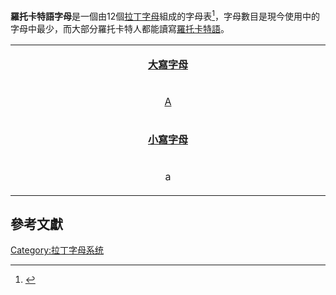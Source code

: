 '''羅托卡特語字母'''是一個由12個[[拉丁字母|拉丁字母]]組成的字母表<ref>{{cite journal | author=Stuart Robinson | title=Inventory of the Aita Dialect of Rotokas | journal=Oceanic Linguistics | year=2006 | volume=45 | issue=1 | pages=206–209 | url=}}</ref>，字母數目是現今使用中的字母中最少，而大部分羅托卡特人都能讀寫[[羅托卡特語|羅托卡特語]]。

<center>
{|class="wikitable" style="border-collapse:collapse;"
|- 	 
|bgcolor="#EFEFEF" align="center" colspan="12" | '''[[大寫字母|大寫字母]]'''
|-
|width=3% align="center"|[[A|A]]||width=3% align="center"|[[E|E]]||width=3% align="center"|[[G|G]]||width=3% align="center"|[[I|I]]||width=3% align="center"|[[K|K]]||width=3% align="center"|[[O|O]]||width=3% align="center"|[[P|P]]||width=3% align="center"|[[R|R]]||width=3% align="center"|[[S|S]]||width=3% align="center"|[[T|T]]||width=3% align="center"|[[U|U]]||width=3% align="center"|[[V|V]]
|- 	
|bgcolor="#EFEFEF" align="center" colspan="12" | '''[[小寫字母|小寫字母]]'''
|-
|align="center"|a||align="center"|e||align="center"|g||align="center"|i||align="center"|k||align="center"|o||align="center"|p||align="center"|r||align="center"|s||align="center"|t||align="center"|u||align="center"|v
|}
</center>

==參考文獻==
{{reflist}}

[[Category:拉丁字母系统|Category:拉丁字母系统]]

{{Writingsystem-stub}}
